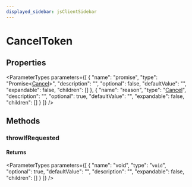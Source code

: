 ```yaml
---
displayed_sidebar: jsClientSidebar
---
```



# CancelToken

## Properties

<ParameterTypes parameters={[
  {
    "name": "promise",
    "type": "Promise&#60;[Cancel](internal.Cancel.mdx)&#62;",
    "description": "",
    "optional": false,
    "defaultValue": "",
    "expandable": false,
    "children": []
  },
  {
    "name": "reason",
    "type": "[Cancel](internal.Cancel.mdx)",
    "description": "",
    "optional": true,
    "defaultValue": "",
    "expandable": false,
    "children": []
  }
]} />

## Methods

### throwIfRequested

#### Returns

<ParameterTypes parameters={[
  {
    "name": "void",
    "type": "`void`",
    "optional": true,
    "defaultValue": "",
    "description": "",
    "expandable": false,
    "children": []
  }
]} />
